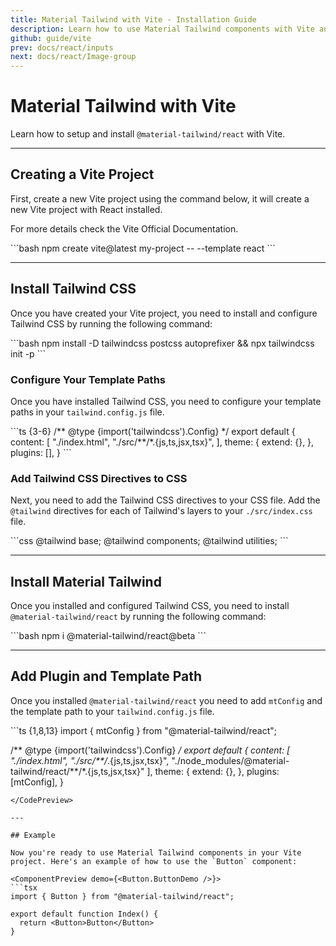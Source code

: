 ```yaml
---
title: Material Tailwind with Vite - Installation Guide
description: Learn how to use Material Tailwind components with Vite and Tailwind CSS to easily create elegant and flexible pages.
github: guide/vite
prev: docs/react/inputs
next: docs/react/Image-group
---
```


# Material Tailwind with Vite

Learn how to setup and install `@material-tailwind/react` with Vite.

---

## Creating a Vite Project

First, create a new Vite project using the command below, it will create a new Vite project with React installed.

For more details check the <Link href="https://vitejs.dev/guide/?ref=material-tailwind" target="_blank">Vite Official Documentation</Link>.

<CodePreview>
```bash
npm create vite@latest my-project -- --template react
```
</CodePreview>

---

## Install Tailwind CSS

Once you have created your Vite project, you need to install and configure Tailwind CSS by running the following command:

<CodePreview>
```bash
npm install -D tailwindcss postcss autoprefixer && npx tailwindcss init -p
```
</CodePreview>

### Configure Your Template Paths

Once you have installed Tailwind CSS, you need to configure your template paths in your `tailwind.config.js` file.

<CodePreview>
```ts {3-6}
/** @type {import('tailwindcss').Config} */
export default {
  content: [
    "./index.html",
    "./src/**/*.{js,ts,jsx,tsx}",
  ],
  theme: {
    extend: {},
  },
  plugins: [],
}
```
</CodePreview>

### Add Tailwind CSS Directives to CSS

Next, you need to add the Tailwind CSS directives to your CSS file. Add the `@tailwind` directives for each of Tailwind's layers to your `./src/index.css` file.

<CodePreview>
```css
@tailwind base;
@tailwind components;
@tailwind utilities;
```
</CodePreview>

---

## Install Material Tailwind

Once you installed and configured Tailwind CSS, you need to install `@material-tailwind/react` by running the following command:

<CodePreview>
```bash
npm i @material-tailwind/react@beta
```
</CodePreview>

---

## Add Plugin and Template Path

Once you installed `@material-tailwind/react` you need to add `mtConfig` and the template path to your `tailwind.config.js` file.

<CodePreview>
```ts {1,8,13}
import { mtConfig } from "@material-tailwind/react";

/** @type {import('tailwindcss').Config} */
export default {
  content: [
    "./index.html",
    "./src/**/*.{js,ts,jsx,tsx}",
    "./node_modules/@material-tailwind/react/**/*.{js,ts,jsx,tsx}"
  ],
  theme: {
    extend: {},
  },
  plugins: [mtConfig],
}
```
</CodePreview>

---

## Example

Now you're ready to use Material Tailwind components in your Vite project. Here's an example of how to use the `Button` component:

<ComponentPreview demo={<Button.ButtonDemo />}>
```tsx
import { Button } from "@material-tailwind/react";

export default function Index() {
  return <Button>Button</Button>
}
```
</ComponentPreview>